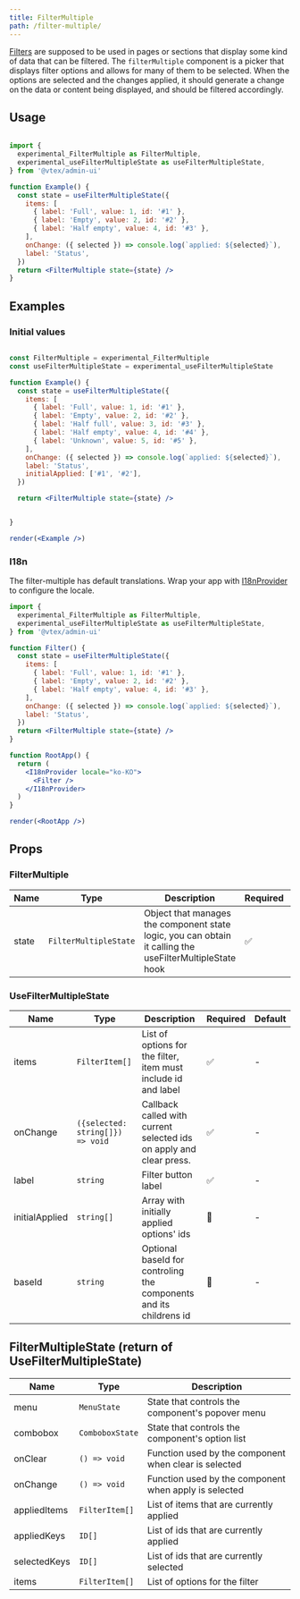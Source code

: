 ```yaml
---
title: FilterMultiple
path: /filter-multiple/
---
```


[Filters](/filter/) are supposed to be used in pages or sections that display some kind of data that can be filtered. The `filterMultiple`
 component is a picker that displays filter options and allows for many of them to be selected. When the options are selected
 and the changes applied, it should generate a change on the data or content being displayed, and should be filtered accordingly.

## Usage

```jsx

import {
  experimental_FilterMultiple as FilterMultiple,
  experimental_useFilterMultipleState as useFilterMultipleState,
} from '@vtex/admin-ui'

function Example() {
  const state = useFilterMultipleState({
    items: [
      { label: 'Full', value: 1, id: '#1' },
      { label: 'Empty', value: 2, id: '#2' },
      { label: 'Half empty', value: 4, id: '#3' },
    ],
    onChange: ({ selected }) => console.log(`applied: ${selected}`),
    label: 'Status',
  })
  return <FilterMultiple state={state} />
}
```

## Examples

### Initial values

```jsx noInline

const FilterMultiple = experimental_FilterMultiple
const useFilterMultipleState = experimental_useFilterMultipleState

function Example() {
  const state = useFilterMultipleState({
    items: [
      { label: 'Full', value: 1, id: '#1' },
      { label: 'Empty', value: 2, id: '#2' },
      { label: 'Half full', value: 3, id: '#3' },
      { label: 'Half empty', value: 4, id: '#4' },
      { label: 'Unknown', value: 5, id: '#5' },
    ],
    onChange: ({ selected }) => console.log(`applied: ${selected}`),
    label: 'Status',
    initialApplied: ['#1', '#2'],
  })

  return <FilterMultiple state={state} />


}

render(<Example />)
```

### I18n

The filter-multiple has default translations. Wrap your app with [I18nProvider](/experimental/localization#i18nprovider/) to configure the locale.

```jsx
import {
  experimental_FilterMultiple as FilterMultiple,
  experimental_useFilterMultipleState as useFilterMultipleState,
} from '@vtex/admin-ui'

function Filter() {
  const state = useFilterMultipleState({
    items: [
      { label: 'Full', value: 1, id: '#1' },
      { label: 'Empty', value: 2, id: '#2' },
      { label: 'Half empty', value: 4, id: '#3' },
    ],
    onChange: ({ selected }) => console.log(`applied: ${selected}`),
    label: 'Status',
  })
  return <FilterMultiple state={state} />
}

function RootApp() {
  return (
    <I18nProvider locale="ko-KO">
      <Filter />
    </I18nProvider>
  )
}

render(<RootApp />)
```

## Props

### FilterMultiple

| Name  | Type                  | Description    | Required | Default |
| ----- | --------------------- | -------------- | -------- | ------- |
| state | `FilterMultipleState` | Object that manages the component state logic, you can obtain it calling the useFilterMultipleState hook | ✅       | -       |

### UseFilterMultipleState

| Name           | Type                             | Description                                                         | Required | Default |
| -------------- | -------------------------------- | ------------------------------------------------------------------- | -------- | ------- |
| items          | `FilterItem[]`                   | List of options for the filter, item must include id and label      | ✅       | -       |
| onChange       | `({selected: string[]}) => void` | Callback called with current selected ids on apply and clear press. | ✅       | -       |
| label          | `string`                         | Filter button label                                                 | ✅       | -       |
| initialApplied | `string[]`                       | Array with initially applied options' ids                           | 🚫       | -       |
| baseId         | `string`                         | Optional baseId for controling the components and its childrens id  | 🚫       | -       |

## FilterMultipleState (return of UseFilterMultipleState)

| Name           | Type                             | Description
| -------------- | -------------------------------- | -------------------------------------------------------------------
| menu           | `MenuState`                      | State that controls the component's popover menu
| combobox       | `ComboboxState`                  | State that controls the component's option list
| onClear        | `() => void`                     | Function used by the component when clear is selected
| onChange       | `() => void`                     | Function used by the component when apply is selected
| appliedItems   | `FilterItem[]`                   | List of items that are currently applied
| appliedKeys    | `ID[]`                           | List of ids that are currently applied
| selectedKeys   | `ID[]`                           | List of ids that are currently selected
| items          | `FilterItem[]`                   | List of options for the filter


